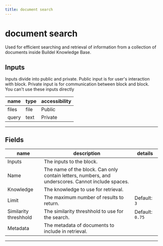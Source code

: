```yaml
---
title: document search
---
```


# document search
Used for efficient searching and retrieval of information from a collection of documents inside Buildel Knowledge Base.

## Inputs
Inputs divide into public and private. Public input is for user's interaction with block. Private input is for communication between block and block. You can't use these inputs directly

| name | type | accessibility |
|------|------|---------------|
| files | file | Public |
| query | text | Private |
---
## Fields
| name | description | details |
|------|-------------|------------|
| Inputs | The inputs to the block.
Name | The name of the block. Can only contain letters, numbers, and underscores. Cannot include spaces.
Knowledge | The knowledge to use for retrieval.| 
Limit | The maximum number of results to return. | Default: `3`| 
Similarity threshhold | The similarity threshhold to use for the search. | Default: `0.75`| 
Metadata | The metadata of documents to include in retrieval.

---
    